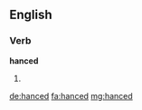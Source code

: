 ==English==

===Verb===
'''hanced'''

# {{past of|hance}}

[[de:hanced]]
[[fa:hanced]]
[[mg:hanced]]